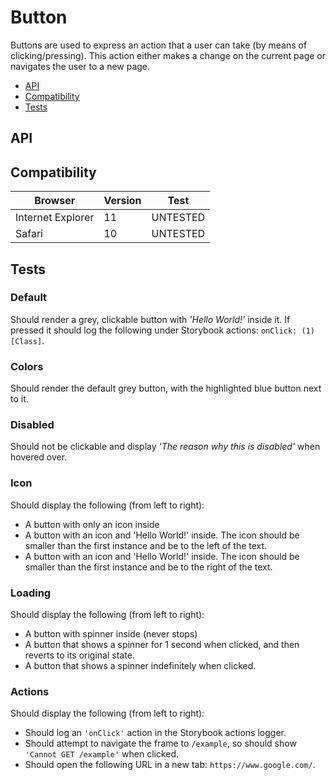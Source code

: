 
<Meta title="⚙️ Elements/Button" />

# Button

Buttons are used to express an action that a user can take (by means of clicking/pressing). This action either makes a change on the current page or navigates the user to a new page.

- [API](#api)
- [Compatibility](#compatibility)
- [Tests](#tests)

<Preview>
  <Story name="DEMO">
    <Demo />
  </Story>
</Preview>

## API

<Props of={Component} />

## Compatibility

|Browser|Version|Test
|---|---|---|
|Internet Explorer|11|UNTESTED
|Safari|10|UNTESTED

## Tests

### Default

Should render a grey, clickable button with _'Hello World!'_ inside it. If pressed it should log the following under Storybook actions: `onClick: (1) [Class]`.

<Preview>
  <Story name="Default">
    <Default />
  </Story>
</Preview>

### Colors

Should render the default grey button, with the highlighted blue button next to it.

<Preview>
  <Story name="Colors">
    <Colors />
  </Story>
</Preview>

### Disabled

Should not be clickable and display _'The reason why this is disabled'_ when hovered over.
<Preview>
  <Story name="Disabled">
    <Disabled />
  </Story>
</Preview>

### Icon

Should display the following (from left to right):

- A button with only an icon inside
- A button with an icon and 'Hello World!' inside. The icon should be smaller than the first instance and be to the left of the text.
- A button with an icon and 'Hello World!' inside. The icon should be smaller than the first instance and be to the right of the text.

<Preview>
  <Story name="Icon">
    <Icon />
  </Story>
</Preview>

### Loading

Should display the following (from left to right):

- A button with spinner inside (never stops)
- A button that shows a spinner for 1 second when clicked, and then reverts to its original state.
- A button that shows a spinner indefinitely when clicked.

<Preview>
  <Story name="Loading">
    <Loading />
  </Story>
</Preview>

### Actions

Should display the following (from left to right):

- Should log an `'onClick'` action in the Storybook actions logger.
- Should attempt to navigate the frame to `/example`, so should show `'Cannot GET /example'` when clicked.
- Should open the following URL in a new tab: `https://www.google.com/`.

<Preview>
  <Story name="Actions">
    <Actions />
  </Story>
</Preview>
